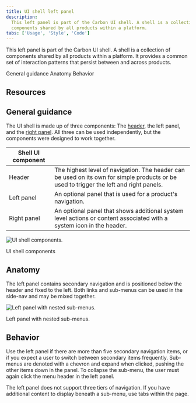 ```yaml
---
title: UI shell left panel
description:
  This left panel is part of the Carbon UI shell. A shell is a collection of
  components shared by all products within a platform.
tabs: ['Usage', 'Style', 'Code']
---
```


<PageDescription>

This left panel is part of the Carbon UI shell. A shell is a collection of
components shared by all products within a platform. It provides a common set of
interaction patterns that persist between and across products.

</PageDescription>

<AnchorLinks>

<AnchorLink>General guidance</AnchorLink>
<AnchorLink>Anatomy</AnchorLink>
<AnchorLink>Behavior</AnchorLink>

</AnchorLinks>

## Resources

<Row className="resource-card-group">
  <Column colLg={4} colMd={4} noGutterSm>
    <ResourceCard
      subTitle="UI Shell template"
      href="https://sketch.cloud/s/EjVmA"
    >
      <MdxIcon name="sketch" />
    </ResourceCard>
  </Column>
</Row>

## General guidance

The UI shell is made up of three components: The
[header](/components/UI-shell-header/usage), the left panel, and the
[right panel](/components/UI-shell-right-panel/usage). All three can be used
independently, but the components were designed to work together.

| Shell UI component |                                                                                                                                         |
| ------------------ | --------------------------------------------------------------------------------------------------------------------------------------- |
| Header             | The highest level of navigation. The header can be used on its own for simple products or be used to trigger the left and right panels. |
| Left panel         | An optional panel that is used for a product's navigation.                                                                              |
| Right panel        | An optional panel that shows additional system level actions or content associated with a system icon in the header.                    |

<Row>
<Column colLg={8}>

![UI shell components.](images/shell-usage-1.png)

<Caption>UI shell components</Caption>

</Column>
</Row>

## Anatomy

The left panel contains secondary navigation and is positioned below the header
and fixed to the left. Both links and sub-menus can be used in the side-nav and
may be mixed together.

<Row>
<Column colLg={8}>

![Left panel with nested sub-menus.](images/left-panel-usage-1.png)

<Caption>Left panel with nested sub-menus.</Caption>

</Column>
</Row>

## Behavior

Use the left panel if there are more than five secondary navigation items, or if
you expect a user to switch between secondary items frequently. Sub-menus are
denoted with a chevron and expand when clicked, pushing the other items down in
the panel. To collapse the sub-menu, the user must again click the menu header
in the left panel.

The left panel does not support three tiers of navigation. If you have
additional content to display beneath a sub-menu, use tabs within the page.
